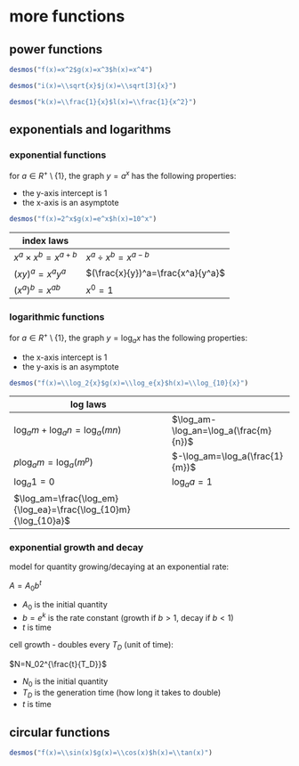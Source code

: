 # more functions

## power functions

```{r echo=FALSE}
desmos("f(x)=x^2$g(x)=x^3$h(x)=x^4")
```

```{r echo=FALSE}
desmos("i(x)=\\sqrt{x}$j(x)=\\sqrt[3]{x}")
```

```{r echo=FALSE}
desmos("k(x)=\\frac{1}{x}$l(x)=\\frac{1}{x^2}")
```

## exponentials and logarithms

### exponential functions

for $a\in{}R^+\setminus\{1\}$, the graph $y=a^x$ has the following properties:

- the y-axis intercept is 1
- the x-axis is an asymptote

```{r echo=FALSE}
desmos("f(x)=2^x$g(x)=e^x$h(x)=10^x")
```

| index laws               |                                   |
| ------------------------ | --------------------------------- |
| $x^a\times{}x^b=x^{a+b}$ | $x^a\div{}x^b=x^{a-b}$            |
| $(xy)^a=x^ay^a$          | $(\frac{x}{y})^a=\frac{x^a}{y^a}$ |
| $(x^a)^b=x^{ab}$         | $x^0=1$                           |

### logarithmic functions

for $a\in{}R^+\setminus\{1\}$, the graph $y=\log_ax$ has the following properties:

- the x-axis intercept is 1
- the y-axis is an asymptote

```{r echo=FALSE}
desmos("f(x)=\\log_2{x}$g(x)=\\log_e{x}$h(x)=\\log_{10}{x}")
```

| log laws                     |                                       |
| ---------------------------- | ------------------------------------- |
| $\log_am+\log_an=\log_a(mn)$ | $\log_am-\log_an=\log_a(\frac{m}{n})$ |
| $p\log_am=\log_a(m^p)$       | $-\log_am=\log_a(\frac{1}{m})$        |
| $\log_a1=0$                  | $\log_aa=1$                           |
| $\log_am=\frac{\log_em}{\log_ea}=\frac{\log_{10}m}{\log_{10}a}$ |    |

### exponential growth and decay

model for quantity growing/decaying at an exponential rate:

$A=A_0b^t$

- $A_0$ is the initial quantity
- $b=e^k$ is the rate constant (growth if $b>1$, decay if $b<1$)
- $t$ is time

cell growth - doubles every $T_D$ (unit of time):

$N=N_02^{\frac{t}{T_D}}$

- $N_0$ is the initial quantity
- $T_D$ is the generation time (how long it takes to double)
- $t$ is time

## circular functions

```{r echo=FALSE}
desmos("f(x)=\\sin(x)$g(x)=\\cos(x)$h(x)=\\tan(x)")
```